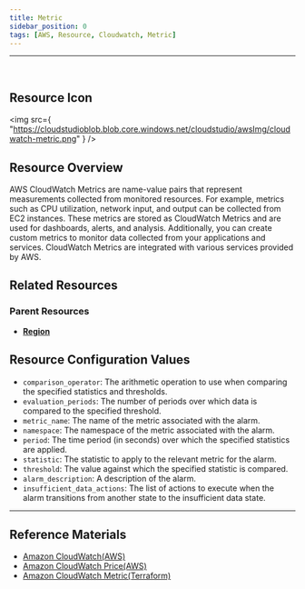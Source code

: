 ```yaml
---
title: Metric
sidebar_position: 0
tags: [AWS, Resource, Cloudwatch, Metric]
---
```


<hr />
<br />

## Resource Icon

<img
    src={
        "https://cloudstudioblob.blob.core.windows.net/cloudstudio/awsImg/cloudwatch-metric.png"
    }
/>

## Resource Overview

AWS CloudWatch Metrics are name-value pairs that represent measurements collected from monitored resources. 
For example, metrics such as CPU utilization, network input, and output can be collected from EC2 instances. 
These metrics are stored as CloudWatch Metrics and are used for dashboards, alerts, and analysis. 
Additionally, you can create custom metrics to monitor data collected from your applications and services. 
CloudWatch Metrics are integrated with various services provided by AWS.

## Related Resources

### Parent Resources

-   [**Region**](https://docs.cstudio.app/docs/resource/aws/Base/Region)

## Resource Configuration Values

-   `comparison_operator`: The arithmetic operation to use when comparing the specified statistics and thresholds.
-   `evaluation_periods`: The number of periods over which data is compared to the specified threshold.
-   `metric_name`: The name of the metric associated with the alarm.
-   `namespace`: The namespace of the metric associated with the alarm.
-   `period`: The time period (in seconds) over which the specified statistics are applied.
-   `statistic`: The statistic to apply to the relevant metric for the alarm.
-   `threshold`: The value against which the specified statistic is compared.
-   `alarm_description`: A description of the alarm.
-   `insufficient_data_actions`: The list of actions to execute when the alarm transitions from another state to the insufficient data state.

---

## Reference Materials

-   [Amazon CloudWatch(AWS)](https://docs.aws.amazon.com/ko_kr/AmazonCloudWatch/latest/monitoring/WhatIsCloudWatch.html)
-   [Amazon CloudWatch Price(AWS)](https://aws.amazon.com/ko/cloudwatch/pricing/?nc2=type_a)
-   [Amazon CloudWatch Metric(Terraform)](https://registry.terraform.io/providers/hashicorp/aws/latest/docs/resources/cloudwatch_metric_alarm)
